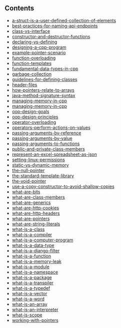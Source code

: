 ## Contents
- [a-struct-is-a-user-defined-collection-of-elements](/a-struct-is-a-user-defined-collection-of-elements)
- [best-practices-for-naming-api-endpoints](/best-practices-for-naming-api-endpoints)
- [class-vs-interface](/class-vs-interface)
- [constructor-and-destructor-functions](/constructor-and-destructor-functions)
- [declaring-vs-defining](/declaring-vs-defining)
- [designing-a-cpp-program](/designing-a-cpp-program)
- [example-pointer-scenario](/example-pointer-scenario)
- [function-overloading](/function-overloading)
- [function-templates](/function-templates)
- [fundamental-data-types-in-cpp](/fundamental-data-types-in-cpp)
- [garbage-collection](/garbage-collection)
- [guidelines-for-defining-classes](/guidelines-for-defining-classes)
- [header-files](/header-files)
- [how-pointers-relate-to-arrays](/how-pointers-relate-to-arrays)
- [java-method-signature-syntax](/java-method-signature-syntax)
- [managing-memory-in-cpp](/managing-memory-in-cpp)
- [managing-memory-in-cpp](/managing-memory-in-cpp)
- [oop-design-goals](/oop-design-goals)
- [oop-design-principles](/oop-design-principles)
- [operator-overloading](/operator-overloading)
- [operators-perform-actions-on-values](/operators-perform-actions-on-values)
- [passing-arguments-by-reference](/passing-arguments-by-reference)
- [passing-arguments-by-value](/passing-arguments-by-value)
- [passing-arguments-to-functions](/passing-arguments-to-functions)
- [public-and-private-class-members](/public-and-private-class-members)
- [represent-an-excel-spreadsheet-as-json](/represent-an-excel-spreadsheet-as-json)
- [setting-linux-permissions](/setting-linux-permissions)
- [static-vs-dynamic-memory](/static-vs-dynamic-memory)
- [the-null-pointer](/the-null-pointer)
- [the-standard-template-library](/the-standard-template-library)
- [the-void-pointer](/the-void-pointer)
- [use-a-copy-constructor-to-avoid-shallow-copies](/use-a-copy-constructor-to-avoid-shallow-copies)
- [what-are-bits](/what-are-bits)
- [what-are-class-members](/what-are-class-members)
- [what-are-generics](/what-are-generics)
- [what-are-http-cookies](/what-are-http-cookies)
- [what-are-http-headers](/what-are-http-headers)
- [what-are-pointers](/what-are-pointers)
- [what-are-string-literals](/what-are-string-literals)
- [what-is-a-class](/what-is-a-class)
- [what-is-a-compiler](/what-is-a-compiler)
- [what-is-a-computer-program](/what-is-a-computer-program)
- [what-is-a-data-type](/what-is-a-data-type)
- [what-is-a-django-filter](/what-is-a-django-filter)
- [what-is-a-function](/what-is-a-function)
- [what-is-a-memory-leak](/what-is-a-memory-leak)
- [what-is-a-module](/what-is-a-module)
- [what-is-a-namespace](/what-is-a-namespace)
- [what-is-a-package](/what-is-a-package)
- [what-is-a-transpiler](/what-is-a-transpiler)
- [what-is-a-typedef](/what-is-a-typedef)
- [what-is-a-vector](/what-is-a-vector)
- [what-is-a-word](/what-is-a-word)
- [what-is-an-array](/what-is-an-array)
- [what-is-an-interpreter](/what-is-an-interpreter)
- [what-is-scope](/what-is-scope)
- [working-with-pointers](/working-with-pointers)